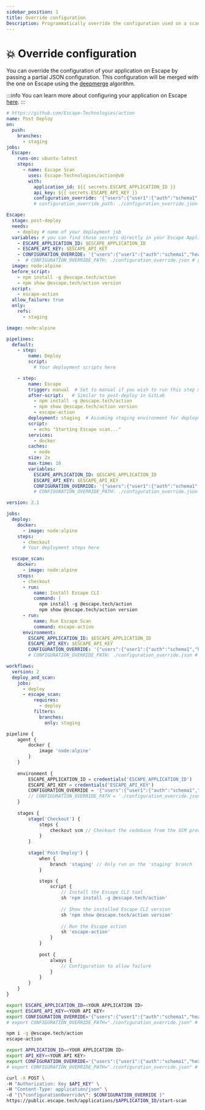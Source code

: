 ```yaml
---
sidebar_position: 1
title: Override configuration
Description: Programmatically override the configuration used on a scan
---
```



# 💥 Override configuration

You can override the configuration of your application on Escape by passing a partial JSON configuration. This configuration will be merged with the one on Escape using the [deepmerge](https://github.com/RebeccaStevens/deepmerge-ts) algorithm.

:::info
You can learn more about configuring your application on Escape [here](/advanced-usage/parameters).
:::

<Tabs>
  <TabItem value="github" label="GitHub Action" default>

```yaml
# https://github.com/Escape-Technologies/action
name: Post Deploy
on:
  push:
    branches:
      - staging
jobs:
  Escape:
    runs-on: ubuntu-latest
    steps:
      - name: Escape Scan
        uses: Escape-Technologies/action@v0
        with:
          application_id: ${{ secrets.ESCAPE_APPLICATION_ID }}
          api_key: ${{ secrets.ESCAPE_API_KEY }}
          configuration_override: '{"users":{"user1":{"auth":"schema1","headers":{"Authorization":"<YOUR_AUTH>"}}},"auth":{"schema1":{"tech":"manual"}}}'
          # configuration_override_path: ./configuration_override.json # you can also use a file
```

  </TabItem>
  <TabItem value="gitlab" label="Gitlab CI">

```yaml
Escape:
  stage: post-deploy
  needs:
    - deploy # name of your deployment job
  variables: # you can find those secrets directly in your Escape Application Settings
    - ESCAPE_APPLICATION_ID: $ESCAPE_APPLICATION_ID
    - ESCAPE_API_KEY: $ESCAPE_API_KEY
    - CONFIGURATION_OVERRIDE: '{"users":{"user1":{"auth":"schema1","headers":{"Authorization":"<YOUR_AUTH>"}}},"auth":{"schema1":{"tech":"manual"}}}'
    -  # CONFIGURATION_OVERRIDE_PATH: ./configuration_override.json # you can also use a file
  image: node:alpine
  before_script:
    - npm install -g @escape.tech/action
    - npm show @escape.tech/action version
  script:
    - escape-action
  allow_failure: true
  only:
    refs:
      - staging
```

  </TabItem>

  <TabItem value="bitbucket" label="Bitbucket Pipelines">

```yaml
image: node:alpine

pipelines:
  default:
    - step:
        name: Deploy
        script:
          # Your deployment scripts here

    - step:
        name: Escape
        trigger: manual  # Set to manual if you wish to run this step manually
        after-script:   # Similar to post-deploy in GitLab
          - npm install -g @escape.tech/action
          - npm show @escape.tech/action version
          - escape-action
        deployment: staging  # Assuming staging environment for deployment
        script:
          - echo "Starting Escape scan..."
        services:
          - docker
        caches:
          - node
        size: 2x
        max-time: 10
        variables:
          ESCAPE_APPLICATION_ID: $ESCAPE_APPLICATION_ID
          ESCAPE_API_KEY: $ESCAPE_API_KEY
          CONFIGURATION_OVERRIDE: '{"users":{"user1":{"auth":"schema1","headers":{"Authorization":"<YOUR_AUTH>"}}},"auth":{"schema1":{"tech":"manual"}}}'
          # CONFIGURATION_OVERRIDE_PATH: ./configuration_override.json # Uncomment if you're using a file for configuration override

```

  </TabItem>


  <TabItem value="circleci" label="CircleCI">

```yaml
version: 2.1

jobs:
  deploy: 
    docker:
      - image: node:alpine
    steps:
      - checkout
      # Your deployment steps here

  escape_scan:
    docker:
      - image: node:alpine
    steps:
      - checkout
      - run:
          name: Install Escape CLI
          command: |
            npm install -g @escape.tech/action
            npm show @escape.tech/action version
      - run:
          name: Run Escape Scan
          command: escape-action
      environment:
        ESCAPE_APPLICATION_ID: $ESCAPE_APPLICATION_ID
        ESCAPE_API_KEY: $ESCAPE_API_KEY
        CONFIGURATION_OVERRIDE: '{"users":{"user1":{"auth":"schema1","headers":{"Authorization":"<YOUR_AUTH>"}}},"auth":{"schema1":{"tech":"manual"}}}'
        # CONFIGURATION_OVERRIDE_PATH: ./configuration_override.json # Uncomment if you're using a file for configuration override

workflows:
  version: 2
  deploy_and_scan:
    jobs:
      - deploy
      - escape_scan:
          requires:
            - deploy
          filters:
            branches:
              only: staging


```

  </TabItem>

  <TabItem value="jenkins" label="Jenkins Pipeline" default>

```javascript
pipeline {
    agent {
        docker {
            image 'node:alpine'
        }
    }
    
    environment {
        ESCAPE_APPLICATION_ID = credentials('ESCAPE_APPLICATION_ID')
        ESCAPE_API_KEY = credentials('ESCAPE_API_KEY')
        CONFIGURATION_OVERRIDE = '{"users":{"user1":{"auth":"schema1","headers":{"Authorization":"<YOUR_AUTH>"}}},"auth":{"schema1":{"tech":"manual"}}}'
        // CONFIGURATION_OVERRIDE_PATH = './configuration_override.json' // Optional, you can also use a file
    }
    
    stages {
        stage('Checkout') {
            steps {
                checkout scm // Checkout the codebase from the SCM provider
            }
        }
        
        stage('Post-Deploy') {
            when {
                branch 'staging' // Only run on the 'staging' branch
            }

            steps {
                script {
                    // Install the Escape CLI tool
                    sh 'npm install -g @escape.tech/action'
                    
                    // Show the installed Escape CLI version
                    sh 'npm show @escape.tech/action version'
                    
                    // Run the Escape action
                    sh 'escape-action'
                }
            }
            
            post {
                always {
                    // Configuration to allow failure
                }
            }
        }
    }
}
```

  </TabItem>

  <TabItem value="cli" label="CLI">

```bash
export ESCAPE_APPLICATION_ID=<YOUR APPLICATION ID>
export ESCAPE_API_KEY=<YOUR API KEY>
export CONFIGURATION_OVERRIDE='{"users":{"user1":{"auth":"schema1","headers":{"Authorization":"<YOUR_AUTH>"}}},"auth":{"schema1":{"tech":"manual"}}}'
# export CONFIGURATION_OVERRIDE_PATH="./configuration_override.json" # you can also use a file

npm i -g @escape.tech/action
escape-action
```

  </TabItem>
  <TabItem value="api" label="API">

```bash
export APPLICATION_ID=<YOUR APPLICATION ID>
export API_KEY=<YOUR API KEY>
export CONFIGURATION_OVERRIDE='{"users":{"user1":{"auth":"schema1","headers":{"Authorization":"<YOUR_AUTH>"}}},"auth":{"schema1":{"tech":"manual"}}}'
# export CONFIGURATION_OVERRIDE_PATH="./configuration_override.json" # you can also use a file

curl -X POST \
-H "Authorization: Key $API_KEY" \
-H "Content-Type: application/json" \
-d "{\"configurationOverride\": $CONFIGURATION_OVERRIDE }"
https://public.escape.tech/applications/$APPLICATION_ID/start-scan
```

  </TabItem>
</Tabs>
